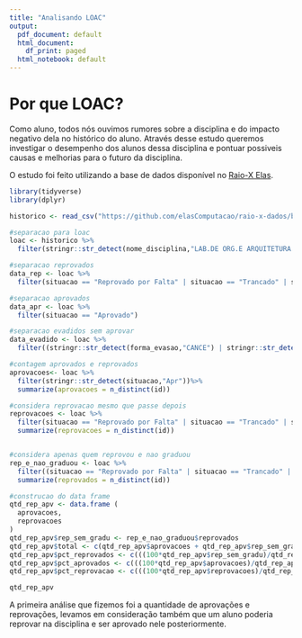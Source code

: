```yaml
---
title: "Analisando LOAC"
output:
  pdf_document: default
  html_document:
    df_print: paged
  html_notebook: default
---
```


# Por que LOAC?

Como aluno, todos nós ouvimos rumores sobre a disciplina e do impacto negativo dela no histórico do aluno. Através desse estudo queremos investigar o desempenho dos alunos dessa disciplina e pontuar possiveis causas e melhorias para o futuro da disciplina.

O estudo foi feito utilizando a base de dados disponível no [Raio-X Elas](<https://github.com/elasComputacao/raio-x-dados/blob/main/data/dados-brutos/historico_alunos_raiox.csv?raw=true>).

```r
library(tidyverse)
library(dplyr)

historico <- read_csv("https://github.com/elasComputacao/raio-x-dados/blob/main/data/dados-brutos/historico_alunos_raiox.csv?raw=true")

#separacao para loac
loac <- historico %>%
  filter(stringr::str_detect(nome_disciplina,"LAB.DE ORG.E ARQUITETURA DE COMPUTADORES"))

#separacao reprovados 
data_rep <- loac %>% 
  filter(situacao == "Reprovado por Falta" | situacao == "Trancado" | situacao == "Reprovado")

#separacao aprovados 
data_apr <- loac %>%
  filter(situacao == "Aprovado")

#separacao evadidos sem aprovar
data_evadido <- loac %>%
  filter((stringr::str_detect(forma_evasao,"CANCE") | stringr::str_detect(forma_evasao,"TRANSFERIDO PARA OUTRA IES")) & situacao != "Aprovado")

```

``` r
#contagem aprovados e reprovados
aprovacoes<- loac %>%
  filter(stringr::str_detect(situacao,"Apr"))%>%
  summarize(aprovacoes = n_distinct(id))

#considera reprovacao mesmo que passe depois
reprovacoes <- loac %>% 
  filter(situacao == "Reprovado por Falta" | situacao == "Trancado" | situacao == "Reprovado")%>%
  summarize(reprovacoes = n_distinct(id))


#considera apenas quem reprovou e nao graduou
rep_e_nao_graduou <- loac %>% 
  filter((situacao == "Reprovado por Falta" | situacao == "Trancado" | situacao == "Reprovado") & forma_evasao != "GRADUADO")%>%
  summarize(reprovados = n_distinct(id))

#construcao do data frame
qtd_rep_apv <- data.frame (
  aprovacoes,
  reprovacoes
)
qtd_rep_apv$rep_sem_gradu <- rep_e_nao_graduou$reprovados
qtd_rep_apv$total <- c(qtd_rep_apv$aprovacoes + qtd_rep_apv$rep_sem_gradu)
qtd_rep_apv$pct_reprovados <- c(((100*qtd_rep_apv$rep_sem_gradu)/qtd_rep_apv$total))
qtd_rep_apv$pct_aprovados <- c(((100*qtd_rep_apv$aprovacoes)/qtd_rep_apv$total))
qtd_rep_apv$pct_reprovacao <- c(((100*qtd_rep_apv$reprovacoes)/qtd_rep_apv$total))
```
```r
qtd_rep_apv
```
A primeira análise que fizemos foi a quantidade de aprovações e reprovações, levamos em consideração também que um aluno poderia reprovar na disciplina e ser aprovado nele posteriormente.